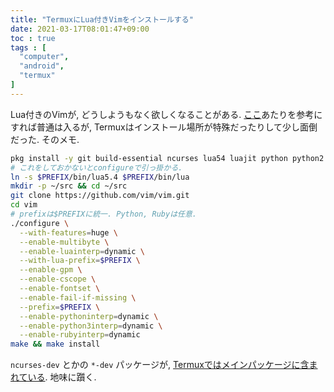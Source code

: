 ```yaml
---
title: "TermuxにLua付きVimをインストールする"
date: 2021-03-17T08:01:47+09:00
toc : true
tags : [
  "computer",
  "android",
  "termux"
]
---
```


Lua付きのVimが, どうしようもなく欲しくなることがある.
[ここ](https://qiita.com/Fendo181/items/8a5545cd7550bd9a3c91)あたりを参考にすれば普通は入るが,
Termuxはインストール場所が特殊だったりして少し面倒だった.
そのメモ.

```bash
pkg install -y git build-essential ncurses lua54 luajit python python2 ruby
# これをしておかないとconfigureで引っ掛かる.
ln -s $PREFIX/bin/lua5.4 $PREFIX/bin/lua
mkdir -p ~/src && cd ~/src
git clone https://github.com/vim/vim.git
cd vim
# prefixは$PREFIXに統一. Python, Rubyは任意.
./configure \
  --with-features=huge \
  --enable-multibyte \
  --enable-luainterp=dynamic \
  --with-lua-prefix=$PREFIX \
  --enable-gpm \
  --enable-cscope \
  --enable-fontset \
  --enable-fail-if-missing \
  --prefix=$PREFIX \
  --enable-pythoninterp=dynamic \
  --enable-python3interp=dynamic \
  --enable-rubyinterp=dynamic
make && make install
```

`ncurses-dev` とかの `*-dev` パッケージが,
[Termuxではメインパッケージに含まれている](https://wiki.termux.com/wiki/No_more_-dev_packages).
地味に躓く.
